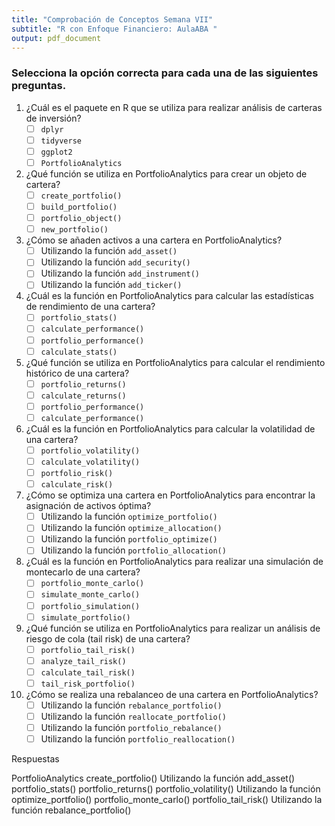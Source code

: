 ```yaml
---
title: "Comprobación de Conceptos Semana VII"
subtitle: "R con Enfoque Financiero: AulaABA "
output: pdf_document
---
```


### Selecciona la opción correcta para cada una de las siguientes preguntas.

1. ¿Cuál es el paquete en R que se utiliza para realizar análisis de carteras de inversión?
   - [ ] `dplyr`
   - [ ] `tidyverse`
   - [ ] `ggplot2`
   - [ ] `PortfolioAnalytics`

2. ¿Qué función se utiliza en PortfolioAnalytics para crear un objeto de cartera?
   - [ ] `create_portfolio()`
   - [ ] `build_portfolio()`
   - [ ] `portfolio_object()`
   - [ ] `new_portfolio()`

3. ¿Cómo se añaden activos a una cartera en PortfolioAnalytics?
   - [ ] Utilizando la función `add_asset()`
   - [ ] Utilizando la función `add_security()`
   - [ ] Utilizando la función `add_instrument()`
   - [ ] Utilizando la función `add_ticker()`

4. ¿Cuál es la función en PortfolioAnalytics para calcular las estadísticas de rendimiento de una cartera?
   - [ ] `portfolio_stats()`
   - [ ] `calculate_performance()`
   - [ ] `portfolio_performance()`
   - [ ] `calculate_stats()`

5. ¿Qué función se utiliza en PortfolioAnalytics para calcular el rendimiento histórico de una cartera?
   - [ ] `portfolio_returns()`
   - [ ] `calculate_returns()`
   - [ ] `portfolio_performance()`
   - [ ] `calculate_performance()`

6. ¿Cuál es la función en PortfolioAnalytics para calcular la volatilidad de una cartera?
   - [ ] `portfolio_volatility()`
   - [ ] `calculate_volatility()`
   - [ ] `portfolio_risk()`
   - [ ] `calculate_risk()`

7. ¿Cómo se optimiza una cartera en PortfolioAnalytics para encontrar la asignación de activos óptima?
   - [ ] Utilizando la función `optimize_portfolio()`
   - [ ] Utilizando la función `optimize_allocation()`
   - [ ] Utilizando la función `portfolio_optimize()`
   - [ ] Utilizando la función `portfolio_allocation()`

8. ¿Cuál es la función en PortfolioAnalytics para realizar una simulación de montecarlo de una cartera?
   - [ ] `portfolio_monte_carlo()`
   - [ ] `simulate_monte_carlo()`
   - [ ] `portfolio_simulation()`
   - [ ] `simulate_portfolio()`

9. ¿Qué función se utiliza en PortfolioAnalytics para realizar un análisis de riesgo de cola (tail risk) de una cartera?
   - [ ] `portfolio_tail_risk()`
   - [ ] `analyze_tail_risk()`
   - [ ] `calculate_tail_risk()`
   - [ ] `tail_risk_portfolio()`

10. ¿Cómo se realiza una rebalanceo de una cartera en PortfolioAnalytics?
    - [ ] Utilizando la función `rebalance_portfolio()`
    - [ ] Utilizando la función `reallocate_portfolio()`
    - [ ] Utilizando la función `portfolio_rebalance()`
    - [ ] Utilizando la función `portfolio_reallocation()`


Respuestas

PortfolioAnalytics
create_portfolio()
Utilizando la función add_asset()
portfolio_stats()
portfolio_returns()
portfolio_volatility()
Utilizando la función optimize_portfolio()
portfolio_monte_carlo()
portfolio_tail_risk()
Utilizando la función rebalance_portfolio()


